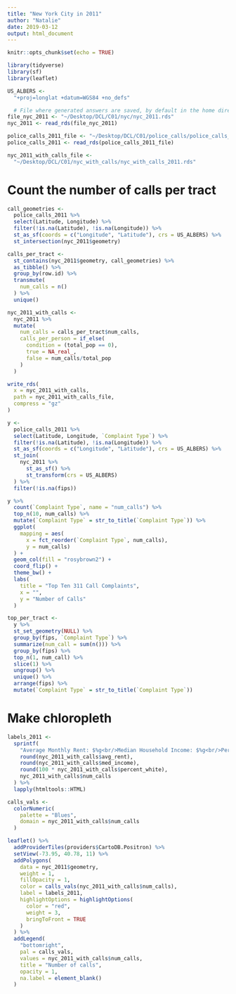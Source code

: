 ```yaml
---
title: "New York City in 2011"
author: "Natalie"
date: 2019-03-12
output: html_document
---
```


```r
knitr::opts_chunk$set(echo = TRUE)

library(tidyverse)
library(sf)
library(leaflet)

US_ALBERS <- 
  "+proj=longlat +datum=WGS84 +no_defs"

  # File where generated answers are saved, by default in the home directory
file_nyc_2011 <- "~/Desktop/DCL/C01/nyc/nyc_2011.rds"
nyc_2011 <- read_rds(file_nyc_2011)

police_calls_2011_file <- "~/Desktop/DCL/C01/police_calls/police_calls_2011.rds"
police_calls_2011 <- read_rds(police_calls_2011_file)

nyc_2011_with_calls_file <- 
  "~/Desktop/DCL/C01/nyc_with_calls/nyc_with_calls_2011.rds"
```

# Count the number of calls per tract

```r
call_geometries <-
  police_calls_2011 %>% 
  select(Latitude, Longitude) %>% 
  filter(!is.na(Latitude), !is.na(Longitude)) %>% 
  st_as_sf(coords = c("Longitude", "Latitude"), crs = US_ALBERS) %>% 
  st_intersection(nyc_2011$geometry)

calls_per_tract <-
  st_contains(nyc_2011$geometry, call_geometries) %>% 
  as_tibble() %>% 
  group_by(row.id) %>% 
  transmute(
    num_calls = n()
  ) %>% 
  unique()

nyc_2011_with_calls <-
  nyc_2011 %>% 
  mutate(
    num_calls = calls_per_tract$num_calls,
    calls_per_person = if_else(
      condition = (total_pop == 0),
      true = NA_real_,
      false = num_calls/total_pop
    )
  )

write_rds(
  x = nyc_2011_with_calls, 
  path = nyc_2011_with_calls_file, 
  compress = "gz"
)
```

```r
y <- 
  police_calls_2011 %>% 
  select(Latitude, Longitude, `Complaint Type`) %>% 
  filter(!is.na(Latitude), !is.na(Longitude)) %>% 
  st_as_sf(coords = c("Longitude", "Latitude"), crs = US_ALBERS) %>% 
  st_join(
    nyc_2011 %>% 
      st_as_sf() %>% 
      st_transform(crs = US_ALBERS)
  ) %>% 
  filter(!is.na(fips))

y %>% 
  count(`Complaint Type`, name = "num_calls") %>% 
  top_n(10, num_calls) %>% 
  mutate(`Complaint Type` = str_to_title(`Complaint Type`)) %>% 
  ggplot(
    mapping = aes(
      x = fct_reorder(`Complaint Type`, num_calls), 
      y = num_calls)
  ) +
  geom_col(fill = "rosybrown2") +
  coord_flip() +
  theme_bw() +
  labs(
    title = "Top Ten 311 Call Complaints",
    x = "",
    y = "Number of Calls"
  )

top_per_tract <-
  y %>% 
  st_set_geometry(NULL) %>% 
  group_by(fips, `Complaint Type`) %>% 
  summarize(num_call = sum(n())) %>% 
  group_by(fips) %>% 
  top_n(1, num_call) %>% 
  slice(1) %>% 
  ungroup() %>% 
  unique() %>% 
  arrange(fips) %>% 
  mutate(`Complaint Type` = str_to_title(`Complaint Type`))
```


# Make chloropleth

```r
labels_2011 <- 
  sprintf(
    "Average Monthly Rent: $%g<br/>Median Household Income: $%g<br/>Percent White: %g<br/>Number of 311 calls: %g",
    round(nyc_2011_with_calls$avg_rent), 
    round(nyc_2011_with_calls$med_income),
    round(100 * nyc_2011_with_calls$percent_white),
    nyc_2011_with_calls$num_calls
  ) %>% 
  lapply(htmltools::HTML)

calls_vals <- 
  colorNumeric(
    palette = "Blues",
    domain = nyc_2011_with_calls$num_calls
  )

leaflet() %>%  
  addProviderTiles(providers$CartoDB.Positron) %>% 
  setView(-73.95, 40.78, 11) %>% 
  addPolygons(
    data = nyc_2011$geometry,
    weight = 1,
    fillOpacity = 1,
    color = calls_vals(nyc_2011_with_calls$num_calls),
    label = labels_2011,
    highlightOptions = highlightOptions(
      color = "red", 
      weight = 3,
      bringToFront = TRUE
    )
  ) %>%
  addLegend(
    "bottomright", 
    pal = calls_vals, 
    values = nyc_2011_with_calls$num_calls,
    title = "Number of calls",
    opacity = 1,
    na.label = element_blank()
  )
```
